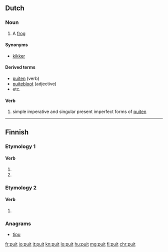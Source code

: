 ==Dutch==

===Noun===
{{nl-noun|m|-en|puitje}}

# {{context|archaic|dialectal|lang=nl}} A [[frog]]

====Synonyms====
* [[kikker]] {{g2|m}}

====Derived terms====
* [[puiten]] (verb)
* [[puitebloot]] (adjective)
* etc.

====Verb====
# simple imperative and singular present imperfect forms of [[puiten]]

----

==Finnish==

===Etymology 1===

====Verb====
{{head|fi|verb form}}

# {{fi-form of|type=verb|pr=second-person|pl=singular|mood=indicative|tense=present|puida}}
# {{fi-form of|type=verb|pr=second-person|pl=singular|mood=indicative|tense=past|puida}}

===Etymology 2===

====Verb====
{{head|fi|verb form}}

# {{fi-form of|type=verb|pr=second-person|pl=singular|mood=indicative|tense=past|pukea}}

===Anagrams===
* [[tipu]]

[[fr:puit]]
[[io:puit]]
[[it:puit]]
[[kn:puit]]
[[lo:puit]]
[[hu:puit]]
[[mg:puit]]
[[fi:puit]]
[[chr:puit]]